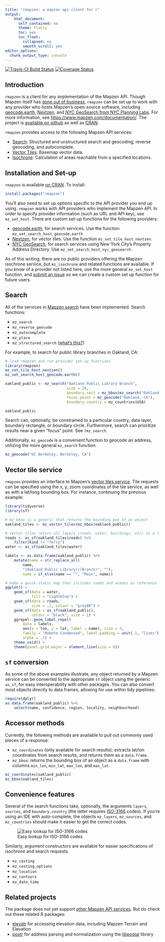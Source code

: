 ```yaml
---
title: "rmapzen: a mapzen api client for r"
output: 
    html_document:
      self_contained: no
      theme: flatly
      toc: yes
      toc_float:
        collapsed: no
        smooth_scroll: yes
editor_options: 
  chunk_output_type: console
---
```

[![Travis-CI Build Status](https://travis-ci.org/tarakc02/rmapzen.svg?branch=master)](https://travis-ci.org/tarakc02/rmapzen)
[![Coverage Status](https://img.shields.io/codecov/c/github/tarakc02/rmapzen/master.svg)](https://codecov.io/github/tarakc02/rmapzen?branch=master)

## Introduction

`rmapzen` is a client for any implementation of the Mapzen API. Though Mapzen itself has [gone out of business](https://www.mapzen.com/blog/shutdown/), `rmapzen` can be set up to work with any provider who hosts Mapzen's open-source software, including [geocode.earth](https://geocode.earth/), [Nextzen](https://www.nextzen.org/), and [NYC GeoSearch from NYC Planning Labs](https://geosearch.planninglabs.nyc/). For more information, see [https://www.mapzen.com/documentation/](https://www.mapzen.com/documentation/). The project is [available on github](https://github.com/tarakc02/rmapzen) as well as [CRAN](https://cran.r-project.org/package=rmapzen). 

`rmapzen` provides access to the following Mapzen API services:

- [Search](https://github.com/pelias/documentation): Structured and unstructured search and geocoding, reverse geocoding, and autocomplete. 
- [Vector Tiles](https://tilezen.readthedocs.io/en/latest/): Basemap vector data.
- [Isochrone](https://valhalla.readthedocs.io/en/latest/): Calculation of areas reachable from a specified locations.

## Installation and Set-up

`rmapzen` is available [on CRAN](https://cran.r-project.org/package=rmapzen). To install:

```r
install.packages("rmapzen")
```

You'll also need to set up options specific to the API provider you end up using. `rmapzen` works with API providers who implement the Mapzen API. In order to specify provider information (such as URL and API key), use `mz_set_host`. There are custom set-up functions for the following providers: 

- [geocode.earth](https://geocode.earth/), for search services. Use the function `mz_set_search_host_geocode.earth`
- [Nextzen](https://www.nextzen.org/), for vector tiles. Use the function `mz_set_tile_host_nextzen`. 
- [NYC GeoSearch](https://geosearch.planninglabs.nyc/), for search services using New York City's Property Address Directory. Use `mz_set_search_host_nyc_geosearch`.

As of this writing, there are no public providers offering the Mapzen isochrone service, but `mz_isochrone` and related functions are available. If you know of a provider not listed here, use the more general `mz_set_host` function, and [submit an issue](https://github.com/tarakc02/rmapzen/issues) so we can create a custom set up function for future users.

## Search

All of the services in [Mapzen search](https://github.com/pelias/documentation) have been implemented. Search functions:

* `mz_search`
* `mz_reverse_geocode`
* `mz_autocomplete`
* `mz_place`
* `mz_structured_search` ([what's this?](https://github.com/pelias/documentation/blob/master/structured-geocoding.md))

For example, to search for public library branches in Oakland, CA:

```r
# load rmapzen and run provider set-up functions
library(rmapzen)
mz_set_tile_host_nextzen()
mz_set_search_host_geocode.earth()
```

```r
oakland_public <- mz_search("Oakland Public Library Branch", 
                            size = 20,
                            boundary.rect = mz_bbox(mz_search("Oakland, CA", size=1)),
                            focus.point = mz_geocode("Oakland, CA"),
                            boundary.country = mz_countries$USA)
```
```r
oakland_public
```

Search can, optionally, be constrained to a particular country, data layer, boundary rectangle, or boundary circle. Furthermore, search can prioritize results near a given "focus" point. See `?mz_search`.

Additionally, `mz_geocode` is a convenient function to geocode an address, utilizing the more general `mz_search` function.

```r
mz_geocode("UC Berkeley, Berkeley, CA")
```

## Vector tile service

`rmapzen` provides an interface to Mapzen's [vector tiles service](https://tilezen.readthedocs.io/en/latest/). Tile requests can be specified using the x, y, zoom coordinates of the tile service, as well as with a lat/long bounding box. For instance, continuing the previous example:

```r
library(tidyverse)
library(sf)

# mz_bbox is a generic that returns the bounding box of an object
oakland_tiles <- mz_vector_tiles(mz_bbox(oakland_public))

# vector tiles return all layers (roads, water, buildings, etc) in a list
roads <- as_sf(oakland_tiles$roads) %>% 
    filter(kind != "ferry")
water <- as_sf(oakland_tiles$water)

labels <- as.data.frame(oakland_public) %>% 
    mutate(name = str_replace_all(
        name, 
        "(Oakland Public Library)|(Branch)", ""),
        name = if_else(name == "", "Main", name))

# make a quick static map that includes roads and oceans as reference
ggplot() +
    geom_sf(data = water, 
            fill = "lightblue") +
    geom_sf(data = roads, 
            size = .2, colour = "gray80") + 
    geom_sf(data = as_sf(oakland_public), 
            colour = "black", size = 1) + 
    ggrepel::geom_label_repel(
        data = labels,
        aes(x = lon, y = lat, label = name), size = 3,
        family = "Roboto Condensed", label.padding = unit(.1, "lines"),
        alpha = .7) +
    theme_void() + 
    theme(panel.grid.major = element_line(size = 0))
```

## `sf` conversion

As some of the above examples illustrate, any object returned by a Mapzen service can be converted to the appropriate  `sf` object using the generic `as_sf`, for easy interoperability with other packages. You can also convert most objects directly to data frames, allowing for use within tidy pipelines:

```r
require(dplyr)
as.data.frame(oakland_public) %>%
    select(name, confidence, region, locality, neighbourhood)
```

## Accessor methods

Currently, the following methods are available to pull out commonly used 
pieces of a response:

* `mz_coordinates` (only available for search results): extracts lat/lon coordinates from search results, and returns them as a `data.frame`.
* `mz_bbox`: returns the bounding box of an object as a `data.frame` with columns `min_lon`, `min_lat`, `max_lon`, and `max_lat`.

```r
mz_coordinates(oakland_public)
mz_bbox(oakland_tiles)
```

## Convenience features

Several of the search functions take, optionally, the arguments `layers`, `sources`, and `boundary.country` (the latter requires [ISO-3166](https://en.wikipedia.org/wiki/ISO_3166) codes). If you're using an IDE with auto-complete, the objects `mz_layers`, `mz_sources`, and `mz_countries` should make it easier to get the correct codes.

![Easy lookup for ISO-3166 codes](fig/mz-countries.png)

Similarly, argument constructors are available for easier specifications of isochrone and search requests.

* `mz_costing` 
* `mz_costing_options` 
* `mz_location`
* `mz_contours`
* `mz_date_time`

## Related projects

The package does not yet support [other Mapzen API services](https://www.mapzen.com/documentation/). But do check out these related R packages:

* [elevatr](https://github.com/jhollist/elevatr) for accessing elevation data, including Mapzen Terrain and Elevation
* [postr](https://github.com/Ironholds/poster) for address parsing and normalization using the [libpostal](https://github.com/openvenues/libpostal) library
